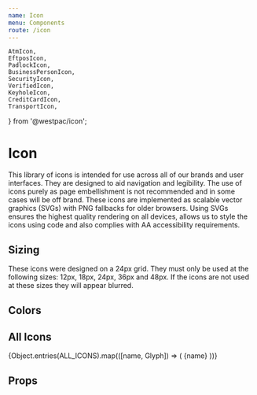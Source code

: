 ```yaml
---
name: Icon
menu: Components
route: /icon
---
```


	AtmIcon,
	EftposIcon,
	PadlockIcon,
	BusinessPersonIcon,
	SecurityIcon,
	VerifiedIcon,
	KeyholeIcon,
	CreditCardIcon,
	TransportIcon,
} from '@westpac/icon';

# Icon

This library of icons is intended for use across all of our brands and user
interfaces. They are designed to aid navigation and legibility. The use of icons
purely as page embellishment is not recommended and in some cases will be off
brand. These icons are implemented as scalable vector graphics (SVGs) with PNG
fallbacks for older browsers. Using SVGs ensures the highest quality rendering
on all devices, allows us to style the icons using code and also complies with
AA accessibility requirements.

<Playground>
	<BusinessPersonIcon />
</Playground>

## Sizing

These icons were designed on a 24px grid. They must only be used at the
following sizes: 12px, 18px, 24px, 36px and 48px. If the icons are not used at
these sizes they will appear blurred.

<Playground>
	<Row label="xsmall">
		<AtmIcon size="xsmall" />
		<EftposIcon size="xsmall" />
		<PadlockIcon size="xsmall" />
		<BusinessPersonIcon size="xsmall" />
		<SecurityIcon size="xsmall" />
		<VerifiedIcon size="xsmall" />
		<KeyholeIcon size="xsmall" />
		<CreditCardIcon size="xsmall" />
		<TransportIcon size="xsmall" />
	</Row>
	<Row label="small">
		<AtmIcon size="small" />
		<EftposIcon size="small" />
		<PadlockIcon size="small" />
		<BusinessPersonIcon size="small" />
		<SecurityIcon size="small" />
		<VerifiedIcon size="small" />
		<KeyholeIcon size="small" />
		<CreditCardIcon size="small" />
		<TransportIcon size="small" />
	</Row>
	<Row label="medium">
		<AtmIcon size="medium" />
		<EftposIcon size="medium" />
		<PadlockIcon size="medium" />
		<BusinessPersonIcon size="medium" />
		<SecurityIcon size="medium" />
		<VerifiedIcon size="medium" />
		<KeyholeIcon size="medium" />
		<CreditCardIcon size="medium" />
		<TransportIcon size="medium" />
	</Row>
	<Row label="large">
		<AtmIcon size="large" />
		<EftposIcon size="large" />
		<PadlockIcon size="large" />
		<BusinessPersonIcon size="large" />
		<SecurityIcon size="large" />
		<VerifiedIcon size="large" />
		<KeyholeIcon size="large" />
		<CreditCardIcon size="large" />
		<TransportIcon size="large" />
	</Row>
	<Row label="xlarge">
		<AtmIcon size="xlarge" />
		<EftposIcon size="xlarge" />
		<PadlockIcon size="xlarge" />
		<BusinessPersonIcon size="xlarge" />
		<SecurityIcon size="xlarge" />
		<VerifiedIcon size="xlarge" />
		<KeyholeIcon size="xlarge" />
		<CreditCardIcon size="xlarge" />
		<TransportIcon size="xlarge" />
	</Row>
</Playground>

## Colors

<Playground>
	<Row>
		<AtmIcon color="#DE350B" />
		<EftposIcon color="#FF991F" />
		<PadlockIcon color="#00875A" />
		<BusinessPersonIcon color="#00A3BF" />
		<SecurityIcon color="#0052CC" />
		<VerifiedIcon color="#5243AA" />
		<KeyholeIcon color="#DE350B" />
		<CreditCardIcon color="#FF991F" />
		<TransportIcon color="#00875A" />
	</Row>
</Playground>

## All Icons

<Playground>
	<Grid>
		{Object.entries(ALL_ICONS).map(([name, Glyph]) => (
			<Cell key={name}>
				<Glyph />
				<Name>{name}</Name>
			</Cell>
		))}
	</Grid>
</Playground>

## Props

<Props of={Icon} />

